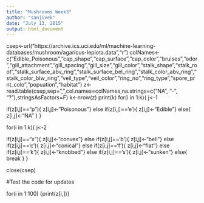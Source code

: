 ```yaml
---
title: "Mushrooms Week3"
author: "sanjivek"
date: "July 13, 2015"
output: html_document
---
```



csep<-url("https://archive.ics.uci.edu/ml/machine-learning-databases/mushroom/agaricus-lepiota.data","r")
colNames<-c("Edible_Poisonous","cap_shape","cap_surface","cap_color","bruises","odor","gill_attachment","gill_spacing","gill_size","gill_color","stalk_shape","stalk_root","stalk_surface_abv_ring","stalk_surface_bel_ring","stalk_color_abv_ring","stalk_color_blw_ring","veil_type","veil_color","ring_no","ring_type","spore_prnt_colo","popuation","habitat")
z<-read.table(csep,sep=",",col.names=colNames,na.strings=c("NA", "-", "?"),stringsAsFactors=F)
k<-nrow(z)
print(k)
for(i in 1:k){
j<-1

if(z[i,j]=="p"){
 z[i,j]<-"Poisonous"}
else if(z[i,j]=='e'){
z[i,j]<-"Edible"}
else{
z[i,j]<-"NA"
}
}

for(i in 1:k){
j<-2

if(z[i,j]=="x"){
 z[i,j]<-"convex"}
else if(z[i,j]=='b'){
z[i,j]<-"bell"}
else if(z[i,j]=='c'){
z[i,j]<-"conical"}
else if(z[i,j]=='f'){
z[i,j]<-"flat"}
else if(z[i,j]=='k'){
z[i,j]<-"knobbed"}
else if(z[i,j]=='s'){
z[i,j]<-"sunken"}
else{
break
}
}


close(csep)


#Test the code for updates

for(i in 1:100)
{print(z[i,])}



